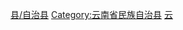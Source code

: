 [[Category:昆明区县市|县/自治县]]
[[Category:云南省民族自治县|Category:云南省民族自治县]]
[[Category:中国彝族自治县|云]]

{{catmore|石林彝族自治县|云南省石林彝族自治县}}